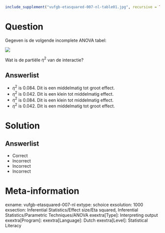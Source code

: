 ```r
include_supplement("vufgb-etasquared-007-nl-table01.jpg", recursive = TRUE)
```

Question
========

Gegeven is de volgende incomplete ANOVA tabel:

![](vufgb-etasquared-007-nl-table01.jpg)

Wat is de partiële $\eta^{2}$ van de interactie?
  
Answerlist
----------
* $\eta^{2}$ is 0.084. Dit is een middelmatig tot groot effect.
* $\eta^{2}$ is 0.042. Dit is een klein tot middelmatig effect.
* $\eta^{2}$ is 0.084. Dit is een klein tot middelmatig effect.
* $\eta^{2}$ is 0.042. Dit is een middelmatig tot groot effect.

Solution
========

Answerlist
----------
* Correct
* Incorrect
* Incorrect
* Incorrect

Meta-information
================
exname: vufgb-etasquared-007-nl
extype: schoice
exsolution: 1000
exsection: Inferential Statistics/Effect size/Eta squared, Inferential Statistics/Parametric Techniques/ANOVA
exextra[Type]: Interpreting output
exextra[Program]: 
exextra[Language]: Dutch
exextra[Level]: Statistical Literacy
